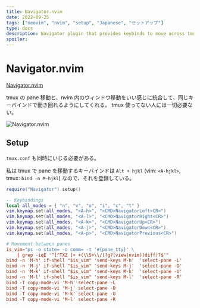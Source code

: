 ```yaml
---
title: Navigator.nvim
date: 2022-09-25
tags: ["neovim", "nvim", "setup", "Japanese", "セットアップ"]
type: docs
description: Navigator plugin that provides keybinds to move across tmux panes. [20-utility-config/Navigator]
spoiler:
---
```


# Navigator.nvim

[Navigator.nvim](https://github.com/numToStr/Navigator.nvim)

tmux の pane 移動と、nvim 内のウィンドウ移動をいい感じに統合して、同じキーバインドで動き回れるようにしてくれる。
tmux 使ってない人には一切必要ない。

![Navigator.nvim](https://user-images.githubusercontent.com/24727447/157040356-1f44323a-c7b6-4955-8207-5e6cade08c9e.gif)

## Setup

`tmux.conf` も同時にいじる必要がある。

私は tmux で pane を移動するキーバインドは `Alt + hjkl` (vim: `<A-hjkl>`, tmux: `bind -n M-hjkl`) なので、それを登録している。

```lua filename="20-utility-config/Navigator.lua"
require("Navigator").setup()

-- Keybindings
local all_modes = { "n", "v", "o", "i", "c", "t" }
vim.keymap.set(all_modes, "<A-h>", "<CMD>NavigatorLeft<CR>")
vim.keymap.set(all_modes, "<A-l>", "<CMD>NavigatorRight<CR>")
vim.keymap.set(all_modes, "<A-k>", "<CMD>NavigatorUp<CR>")
vim.keymap.set(all_modes, "<A-j>", "<CMD>NavigatorDown<CR>")
vim.keymap.set(all_modes, "<A-p>", "<CMD>NavigatorPrevious<CR>")
```

```toml filename="~/.tmux.conf"
# Movement between panes
is_vim="ps -o state= -o comm= -t '#{pane_tty}' \
    | grep -iqE '^[^TXZ ]+ +(\\S+\\/)?g?(view|nvim)(diff)?$'"
bind -n 'M-h' if-shell "$is_vim" 'send-keys M-h'  'select-pane -L'
bind -n 'M-j' if-shell "$is_vim" 'send-keys M-j'  'select-pane -D'
bind -n 'M-k' if-shell "$is_vim" 'send-keys M-k'  'select-pane -U'
bind -n 'M-l' if-shell "$is_vim" 'send-keys M-l'  'select-pane -R'
bind -T copy-mode-vi 'M-h' select-pane -L
bind -T copy-mode-vi 'M-j' select-pane -D
bind -T copy-mode-vi 'M-k' select-pane -U
bind -T copy-mode-vi 'M-l' select-pane -R
```
